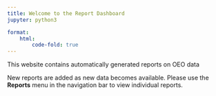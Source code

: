 ```yaml
---
title: Welcome to the Report Dashboard
jupyter: python3

format:
    html:
        code-fold: true
---
```


This website contains automatically generated reports on OEO data

New reports are added as new data becomes available. Please use the **Reports** menu in the navigation bar to view individual reports.